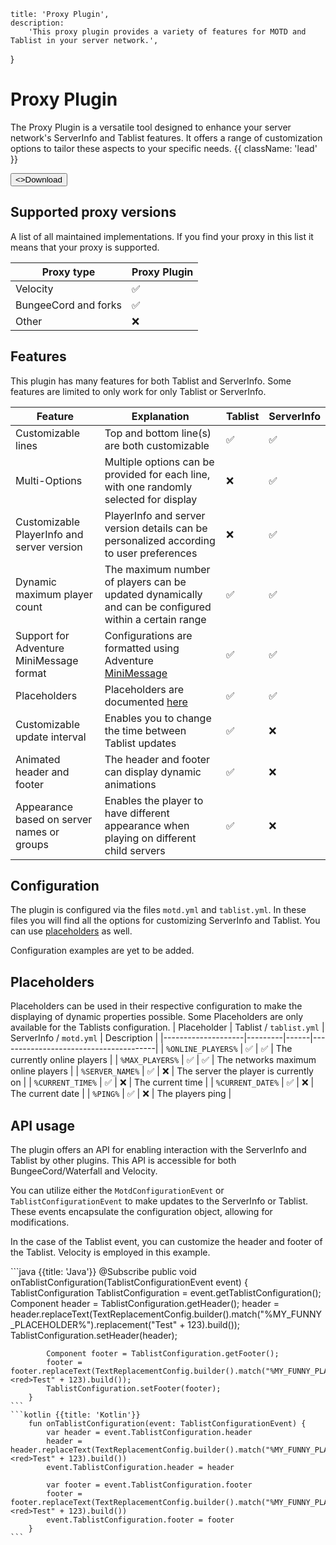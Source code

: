 
    title: 'Proxy Plugin',
    description:
        'This proxy plugin provides a variety of features for MOTD and Tablist in your server network.',
}



# Proxy Plugin

The Proxy Plugin is a versatile tool designed to enhance your server network's ServerInfo and Tablist features. It offers a range of customization options to tailor these aspects to your specific needs. {{ className: 'lead' }}

<Button href="https://github.com/theSimpleCloud/proxy-plugin/releases" arrow="right">
    <>Download</>
</Button>

## Supported proxy versions
A list of all maintained implementations. If you find
your proxy in this list it means that your proxy is supported.

| Proxy type           | Proxy Plugin |
|----------------------|--------------|
| Velocity             | ✅            |
| BungeeCord and forks | ✅            |
| Other                | ❌            |


## Features
This plugin has many features for both Tablist and ServerInfo. Some features are limited to only work for only Tablist or ServerInfo.

| Feature                                    | Explanation                                                                                           | Tablist | ServerInfo |
|--------------------------------------------|-------------------------------------------------------------------------------------------------------|---------|------------|
| Customizable lines                         | Top and bottom line(s) are both customizable                                                          | ✅       | ✅          |
| Multi-Options                              | Multiple options can be provided for each line, with one randomly selected for display                | ❌       | ✅          |
| Customizable PlayerInfo and server version | PlayerInfo and server version details can be personalized according to user preferences               | ❌       | ✅          |
| Dynamic maximum player count               | The maximum number of players can be updated dynamically and can be configured within a certain range | ✅       | ✅          |
| Support for Adventure MiniMessage format   | Configurations are formatted using Adventure [MiniMessage](https://docs.advntr.dev/minimessage)       | ✅       | ✅          |
| Placeholders                               | Placeholders are documented [here](#placeholders)                                                     | ✅       | ✅          |
| Customizable update interval               | Enables you to change the time between Tablist updates                                                | ✅       | ❌          |
| Animated header and footer                 | The header and footer can display dynamic animations                                                  | ✅       | ❌          |
| Appearance based on server names or groups | Enables the player to have different appearance when playing on different child servers               | ✅       | ❌          |

## Configuration

The plugin is configured via the files `motd.yml` and `tablist.yml`. In these files you will find all the options for customizing ServerInfo and Tablist.
You can use [placeholders](#placeholders) as well.

<Note>Configuration examples are yet to be added.</Note>

## Placeholders
Placeholders can be used in their respective configuration to make the displaying of dynamic properties possible.
Some Placeholders are only available for the Tablists configuration.
| Placeholder        | Tablist / `tablist.yml` | ServerInfo / `motd.yml` | Description                           |
|--------------------|---------|------|---------------------------------------|
| `%ONLINE_PLAYERS%` | ✅     | ✅  | The currently online players          |
| `%MAX_PLAYERS%`    | ✅     | ✅  | The networks maximum online players   |
| `%SERVER_NAME%`    | ✅     | ❌   | The server the player is currently on |
| `%CURRENT_TIME%`   | ✅     | ❌   | The current time                      |
| `%CURRENT_DATE%`   | ✅     | ❌   | The current date                      |
| `%PING%`           | ✅     | ❌   | The players ping                      |

## API usage

The plugin offers an API for enabling interaction with the ServerInfo and Tablist by other plugins. This API is accessible for both BungeeCord/Waterfall and Velocity.

You can utilize either the `MotdConfigurationEvent` or `TablistConfigurationEvent` to make updates to the ServerInfo or Tablist. These events encapsulate the configuration object, allowing for modifications.

In the case of the Tablist event, you can customize the header and footer of the Tablist. Velocity is employed in this example.

<CodeGroup>
    ```java {{title: 'Java'}}
        @Subscribe
        public void onTablistConfiguration(TablistConfigurationEvent event) {
            TablistConfiguration TablistConfiguration = event.getTablistConfiguration();
            Component header = TablistConfiguration.getHeader();
            header = header.replaceText(TextReplacementConfig.builder().match("%MY_FUNNY_PLACEHOLDER%").replacement("<red>Test" + 123).build());
            TablistConfiguration.setHeader(header);

            Component footer = TablistConfiguration.getFooter();
            footer = footer.replaceText(TextReplacementConfig.builder().match("%MY_FUNNY_PLACEHOLDER%").replacement("<red>Test" + 123).build());
            TablistConfiguration.setFooter(footer);
        }
    ```
    ```kotlin {{title: 'Kotlin'}}
        fun onTablistConfiguration(event: TablistConfigurationEvent) {
            var header = event.TablistConfiguration.header
            header = header.replaceText(TextReplacementConfig.builder().match("%MY_FUNNY_PLACEHOLDER%").replacement("<red>Test" + 123).build())
            event.TablistConfiguration.header = header

            var footer = event.TablistConfiguration.footer
            footer = footer.replaceText(TextReplacementConfig.builder().match("%MY_FUNNY_PLACEHOLDER%").replacement("<red>Test" + 123).build())
            event.TablistConfiguration.footer = footer
        }
    ```
</CodeGroup>
